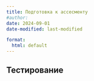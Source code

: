 ```yaml
---
title: Подготовка к ассесменту
#author:
date: 2024-09-01
date-modified: last-modified

format:
  html: default
---
```



## Тестирование
